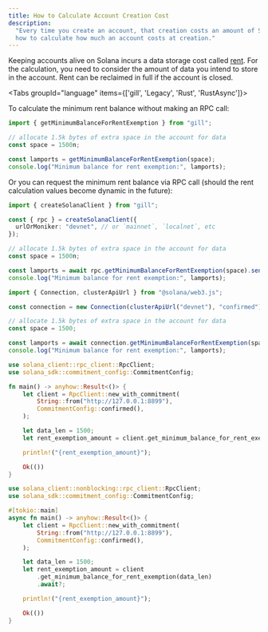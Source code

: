 ```yaml
---
title: How to Calculate Account Creation Cost
description:
  "Every time you create an account, that creation costs an amount of SOL. Learn
  how to calculate how much an account costs at creation."
---
```


Keeping accounts alive on Solana incurs a data storage cost called
[rent](/docs/core/accounts#rent). For the calculation, you need to consider the
amount of data you intend to store in the account. Rent can be reclaimed in full
if the account is closed.

<Tabs groupId="language" items={['gill', 'Legacy', 'Rust', 'RustAsync']}>

<Tab value="gill">

To calculate the minimum rent balance without making an RPC call:

```typescript title="TypeScript"
import { getMinimumBalanceForRentExemption } from "gill";

// allocate 1.5k bytes of extra space in the account for data
const space = 1500n;

const lamports = getMinimumBalanceForRentExemption(space);
console.log("Minimum balance for rent exemption:", lamports);
```

Or you can request the minimum rent balance via RPC call (should the rent
calculation values become dynamic in the future):

```typescript title="TypeScript"
import { createSolanaClient } from "gill";

const { rpc } = createSolanaClient({
  urlOrMoniker: "devnet", // or `mainnet`, `localnet`, etc
});

// allocate 1.5k bytes of extra space in the account for data
const space = 1500n;

const lamports = await rpc.getMinimumBalanceForRentExemption(space).send();
console.log("Minimum balance for rent exemption:", lamports);
```

</Tab>

<Tab value="Legacy">

```typescript title="TypeScript"
import { Connection, clusterApiUrl } from "@solana/web3.js";

const connection = new Connection(clusterApiUrl("devnet"), "confirmed");

// allocate 1.5k bytes of extra space in the account for data
const space = 1500;

const lamports = await connection.getMinimumBalanceForRentExemption(space);
console.log("Minimum balance for rent exemption:", lamports);
```

</Tab>


<Tab value="Rust">

```rust title="rust"
use solana_client::rpc_client::RpcClient;
use solana_sdk::commitment_config::CommitmentConfig;

fn main() -> anyhow::Result<()> {
    let client = RpcClient::new_with_commitment(
        String::from("http://127.0.0.1:8899"),
        CommitmentConfig::confirmed(),
    );

    let data_len = 1500;
    let rent_exemption_amount = client.get_minimum_balance_for_rent_exemption(data_len)?;

    println!("{rent_exemption_amount}");

    Ok(())
}
```

</Tab>


<Tab value="RustAsync">

```rust title="rust"
use solana_client::nonblocking::rpc_client::RpcClient;
use solana_sdk::commitment_config::CommitmentConfig;

#[tokio::main]
async fn main() -> anyhow::Result<()> {
    let client = RpcClient::new_with_commitment(
        String::from("http://127.0.0.1:8899"),
        CommitmentConfig::confirmed(),
    );

    let data_len = 1500;
    let rent_exemption_amount = client
        .get_minimum_balance_for_rent_exemption(data_len)
        .await?;

    println!("{rent_exemption_amount}");

    Ok(())
}
```

</Tab>

</Tabs>
